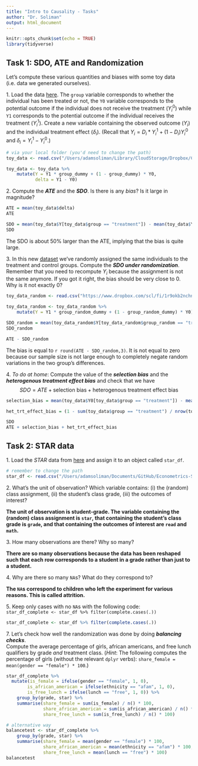 ```yaml
---
title: "Intro to Causality - Tasks"
author: "Dr. Soliman"
output: html_document
---
```


```r
knitr::opts_chunk$set(echo = TRUE)
library(tidyverse)

```

## Task 1: SDO, ATE and Randomization

Let's compute these various quantities and biases with some toy data (i.e. data we generated ourselves).

1\. Load the data [here](https://www.dropbox.com/scl/fi/7gtkp7t1j0a1f7mec6qid/toy_data_2.csv?rlkey=wztw8nxs83kkqudh8j84nzv7i&dl=1). The `group` variable corresponds to whether the individual has been treated or not, the `Y0` variable corresponds to the potential outcome if the individual does not receive the treatment $(Y_i^0)$ while `Y1` corresponds to the potential outcome if the individual receives the treatment $(Y_i^1)$. Create a new variable containing the observed outcome $(Y_i)$ and the individual treatment effect $(\delta_i)$. (Recall that $Y_i = D_i * Y_i^1 + (1 - D_i) Y_i^0$ and $\delta_i = Y_i^1 - Y_i^0$.)

```r
# via your local folder (you'd need to change the path)
toy_data <- read.csv("/Users/adamsoliman/Library/CloudStorage/Dropbox/Clemson/Econometrics Course/data for tasks/toy_data_2.csv")

toy_data <- toy_data %>%
    mutate(Y = Y1 * group_dummy + (1 - group_dummy) * Y0,
           delta = Y1 - Y0)
```

2\. Compute the ***ATE*** and the ***SDO***. Is there is any *bias*? Is it large in magnitude?

```r
ATE = mean(toy_data$delta)
ATE

SDO = mean(toy_data$Y[toy_data$group == "treatment"]) - mean(toy_data$Y[toy_data$group == "control"])
SDO
```

The SDO is about 50% larger than the ATE, implying that the bias is quite large.

3\. In this new [dataset](https://www.dropbox.com/scl/fi/1r9okb2nchnzzoilv35bh/toy_data_random.csv?rlkey=m1anlbcq2wku4wmvvv5z2f0sw&dl=1) we've randomly assigned the same individuals to the treatment and control groups. Compute the ***SDO under randomization***. Remember that you need to recompute $Y_i$ because the assignment is not the same anymore. If you got it right, the bias should be very close to 0. Why is it not exactly 0? 

```r
toy_data_random <- read.csv("https://www.dropbox.com/scl/fi/1r9okb2nchnzzoilv35bh/toy_data_random.csv?rlkey=m1anlbcq2wku4wmvvv5z2f0sw&dl=1")

toy_data_random <- toy_data_random %>%
    mutate(Y = Y1 * group_random_dummy + (1 - group_random_dummy) * Y0)

SDO_random = mean(toy_data_random$Y[toy_data_random$group_random == "treatment"]) - mean(toy_data_random$Y[toy_data_random$group_random == "control"])
SDO_random

ATE - SDO_random
```

The bias is equal to `r round(ATE - SDO_random,3)`. It is not equal to zero because our sample size is not large enough to completely negate random variations in the two group's differences.

4\. *To do at home*:  Compute the value of the ***selection bias*** and the ***heterogenous treatment effect bias*** and check that we have $$SDO = ATE + \textrm{selection bias} + \textrm{heterogenous treatment effect bias}$$

```r
selection_bias = mean(toy_data$Y0[toy_data$group == "treatment"]) - mean(toy_data$Y0[toy_data$group == "control"])

het_trt_effect_bias = (1 - sum(toy_data$group == "treatment") / nrow(toy_data)) * (mean(toy_data$delta[toy_data$group == "treatment"]) - mean(toy_data$delta[toy_data$group == "control"]))

SDO
ATE + selection_bias + het_trt_effect_bias
```


## Task 2: STAR data

1\. Load the *STAR* data from [here](https://github.com/adamsoliman/IntroEconometrics/blob/master/data%20for%20tasks/star_data.csv) and assign it to an object called `star_df`.

```r
# remember to change the path
star_df <- read.csv("/Users/adamsoliman/Documents/GitHub/Econometrics-Slides/data for tasks/star_data.csv")
```

2\. What's the unit of observation? Which variable contains: (i) the (random) class assignment, (ii) the student's class grade, (iii) the outcomes of interest?

**The unit of observation is student-grade. The variable containing the (random) class assignment is `star`, that containing the student's class grade is `grade`, and that containing the outcomes of interest are `read` and `math`.**

3\. How many observations are there? Why so many?

**There are so many observations because the data has been reshaped such that each row corresponds to a student in a grade rather than just to a student.**

4\. Why are there so many `NA`s? What do they correspond to?

**The `NA`s correspond to children who left the experiment for various reasons. This is called attrition.**

5\. Keep only cases with no `NA`s with the following code:  
`star_df_complete <- star_df %>% filter(complete.cases(.))`

```r
star_df_complete <- star_df %>% filter(complete.cases(.))
```

7\. Let's check how well the randomization was done by doing ***balancing checks***.  
Compute the average percentage of girls, african americans, and free lunch qualifiers by grade *and* treatment class. (*Hint*: The following computes the percentage of girls (without the relevant `dplyr` verbs):
`share_female = mean(gender == "female") * 100`.)

```r
star_df_complete %>%
  mutate(is_female = ifelse(gender == "female", 1, 0),
        is_african_american = ifelse(ethnicity == "afam", 1, 0),
        is_free_lunch = ifelse(lunch == "free", 1, 0)) %>%
    group_by(grade, star) %>%
    summarise(share_female = sum(is_female) / n() * 100,
              share_african_american = sum(is_african_american) / n() * 100,
              share_free_lunch = sum(is_free_lunch) / n() * 100)

# alternative way
balancetest <- star_df_complete %>%
    group_by(grade, star) %>%
    summarise(share_female = mean(gender == "female") * 100,
              share_african_american = mean(ethnicity == "afam") * 100,
              share_free_lunch = mean(lunch == "free") * 100)
balancetest
```

